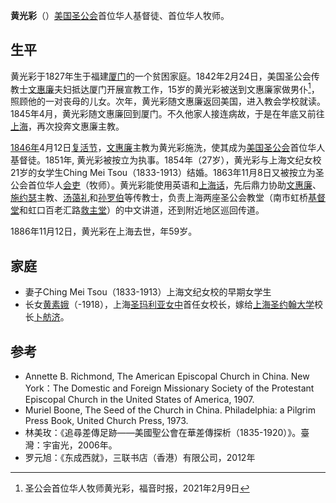 {{Infobox Biography
|subject_name   = 黄光彩
|image_name     = 
|image_size     = 
|image_caption  =  
|date_of_birth  = 1827年
|place_of_birth = [[福建|福建]][[厦门|厦门]]
|date_of_death  = 1886年11月12日
|place_of_death = [[上海|上海]]
|occupation     = [[美国圣公会|美国圣公会]]中国传道人
}}
'''黄光彩'''（{{bd|1827年||1886年|11月12日}}）[[美国圣公会|美国圣公会]]首位华人基督徒、首位华人牧师。

==生平==

黄光彩于1827年生于福建[[厦门|厦门]]的一个贫困家庭。1842年2月24日，美国圣公会传教士[[文惠廉|文惠廉]]夫妇抵达厦门开展宣教工作，15岁的黄光彩被送到文惠廉家做男仆<ref>圣公会首位华人牧师黄光彩，福音时报，2021年2月9日</ref>，照顾他的一对丧母的儿女。次年，黄光彩随文惠廉返回美国，进入教会学校就读。1845年4月，黄光彩随文惠廉回到厦门。不久他家人接连病故，于是在年底又前往[[上海|上海]]，再次投奔文惠廉主教。

[[1846年|1846年]]4月12日[[复活节|复活节]]，[[文惠廉|文惠廉]]主教为黄光彩施洗，使其成为[[美国圣公会|美国圣公会]]首位华人基督徒。1851年, 黄光彩被按立为执事。1854年（27岁），黄光彩与上海文纪女校21岁的女学生Ching Mei Tsou（1833-1913）结婚。1863年11月8日又被按立为圣公会首位华人[[会吏|会吏]]（牧师）。黄光彩能使用英语和[[上海话|上海话]]，先后鼎力协助[[文惠廉|文惠廉]]、[[施约瑟|施约瑟]]主教、[[汤蔼礼|汤蔼礼]]和[[孙罗伯|孙罗伯]]等传教士，负责上海两座圣公会教堂（南市虹桥[[天恩堂_(上海)|基督堂]]和虹口百老汇路[[救主堂_(上海)|救主堂]]）的中文讲道，还到附近地区巡回传道。

1886年11月12日，黄光彩在上海去世，年59岁。
==家庭==
*妻子Ching Mei Tsou（1833-1913）上海文纪女校的早期女学生
*长女[[黄素娥|黄素娥]]（-1918），上海[[圣玛利亚女中|圣玛利亚女中]]首任女校长，嫁给[[上海圣约翰大学|上海圣约翰大学]]校长[[卜舫济|卜舫济]]。
==参考==
*Annette B. Richmond, The American Episcopal Church in China. New York：The Domestic and Foreign Missionary Society of the Protestant Episcopal Church in the United States of America, 1907.
*Muriel Boone, The Seed of the Church in China. Philadelphia: a Pilgrim Press Book, United Church Press, 1973.
*林美玫：《追尋差傳足跡——美國聖公會在華差傳探析（1835-1920）》。臺灣：宇宙光，2006年。
*罗元旭：《东成西就》，三联书店（香港）有限公司，2012年
